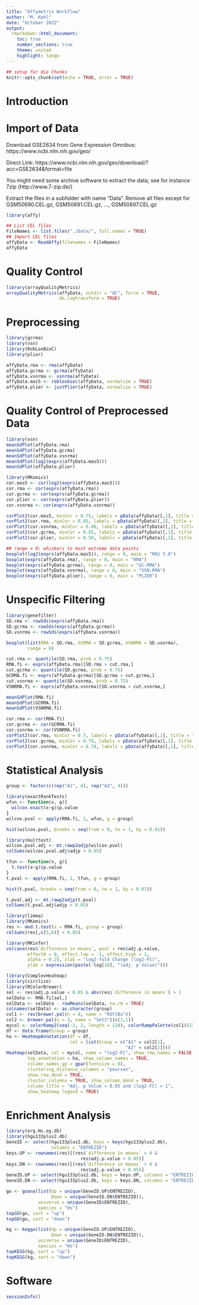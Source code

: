 ```yaml
---
title: "Affymetrix Workflow"
author: "M. Kohl"
date: "October 2022"
output:
  rmarkdown::html_document:
    toc: true
    number_sections: true
    theme: united
    highlight: tango
---
```


```r
## setup für die Chunks
knitr::opts_chunk$set(echo = TRUE, error = TRUE)
```


# Introduction


# Import of Data

Download GSE2634 from Gene Expression Omnibus:
https://www.ncbi.nlm.nih.gov/geo/

Direct Link:
https://www.ncbi.nlm.nih.gov/geo/download/?acc=GSE2634&format=file

You might need some archive software to extract the data; see for instance
7zip (http://www.7-zip.de/)

Extract the files in a subfolder with name "Data". 
Remove all files except for GSM50690.CEL.gz, GSM50691.CEL.gz, ..., GSM50697.CEL.gz


```r
library(affy)
```


```r
## List CEL files
FileNames <- list.files("./Data/", full.names = TRUE)
## Import CEL files
affyData <- ReadAffy(filenames = FileNames)
affyData
```


# Quality Control

```r
library(arrayQualityMetrics)
arrayQualityMetrics(affyData, outdir = "QC", force = TRUE, 
                    do.logtransform = TRUE)
```


# Preprocessing

```r
library(gcrma)
library(vsn)
library(RobLoxBioC)
library(plier)
```


```r
affyData.rma <- rma(affyData)
affyData.gcrma <- gcrma(affyData)
affyData.vsnrma <- vsnrma(affyData)
affyData.mas5 <- robloxbioc(affyData, normalize = TRUE)
affyData.plier <- justPlier(affyData, normalize = TRUE)
```


# Quality Control of Preprocessed Data

```r
library(vsn)
meanSdPlot(affyData.rma)
meanSdPlot(affyData.gcrma)
meanSdPlot(affyData.vsnrma)
meanSdPlot(log2(exprs(affyData.mas5)))
meanSdPlot(affyData.plier)
```


```r
library(MKomics)
cor.mas5 <- cor(log2(exprs(affyData.mas5)))
cor.rma <- cor(exprs(affyData.rma))
cor.gcrma <- cor(exprs(affyData.gcrma))
cor.plier <- cor(exprs(affyData.plier))
cor.vsnrma <- cor(exprs(affyData.vsnrma))
```


```r
corPlot2(cor.mas5, minCor = 0.75, labels = pData(affyData)[,1], title = "MAS 5.0")
corPlot2(cor.rma, minCor = 0.85, labels = pData(affyData)[,1], title = "RMA")
corPlot2(cor.vsnrma, minCor = 0.80, labels = pData(affyData)[,1], title = "VSN-RMA")
corPlot2(cor.gcrma, minCor = 0.85, labels = pData(affyData)[,1], title = "GC-RMA")
corPlot2(cor.plier, minCor = 0.50, labels = pData(affyData)[,1], title = "PLIER")
```


```r
## range = 0: whiskers to most extreme data points
boxplot(log2(exprs(affyData.mas5)), range = 0, main = "MAS 5.0")
boxplot(exprs(affyData.rma), range = 0, main = "RMA")
boxplot(exprs(affyData.gcrma), range = 0, main = "GC-RMA")
boxplot(exprs(affyData.vsnrma), range = 0, main = "VSN-RMA")
boxplot(exprs(affyData.plier), range = 0, main = "PLIER")
```


# Unspecific Filtering

```r
library(genefilter)
SD.rma <- rowSds(exprs(affyData.rma))
SD.gcrma <- rowSds(exprs(affyData.gcrma))
SD.vsnrma <- rowSds(exprs(affyData.vsnrma))
```


```r
boxplot(list(RMA = SD.rma, GCRMA = SD.gcrma, VSNRMA = SD.vsnrma),
        range = 0)
```


```r
cut.rma <- quantile(SD.rma, prob = 0.75)
RMA.fi <- exprs(affyData.rma)[SD.rma > cut.rma,]
cut.gcrma <- quantile(SD.gcrma, prob = 0.75)
GCRMA.fi <- exprs(affyData.gcrma)[SD.gcrma > cut.gcrma,]
cut.vsnrma <- quantile(SD.vsnrma, prob = 0.75)
VSNRMA.fi <- exprs(affyData.vsnrma)[SD.vsnrma > cut.vsnrma,]
```


```r
meanSdPlot(RMA.fi)
meanSdPlot(GCRMA.fi)
meanSdPlot(VSNRMA.fi)
```


```r
cor.rma <- cor(RMA.fi)
cor.gcrma <- cor(GCRMA.fi)
cor.vsnrma <- cor(VSNRMA.fi)
corPlot2(cor.rma, minCor = 0.7, labels = pData(affyData)[,1], title = "RMA")
corPlot2(cor.gcrma, minCor = 0.78, labels = pData(affyData)[,1], title = "GC-RMA")
corPlot2(cor.vsnrma, minCor = 0.78, labels = pData(affyData)[,1], title = "VSN-RMA")
```


# Statistical Analysis

```r
group <- factor(c(rep("A1", 4), rep("A2", 4)))
```


```r
library(exactRankTests)
wfun <- function(x, g){ 
  wilcox.exact(x~g)$p.value
}
wilcox.pval <- apply(RMA.fi, 1, wfun, g = group)
```


```r
hist(wilcox.pval, breaks = seq(from = 0, to = 1, by = 0.01))
```


```r
library(multtest)
wilcox.pval.adj <- mt.rawp2adjp(wilcox.pval)
colSums(wilcox.pval.adj$adjp < 0.05)
```


```r
tfun <- function(x, g){
  t.test(x~g)$p.value
}
t.pval <- apply(RMA.fi, 1, tfun, g = group)
```


```r
hist(t.pval, breaks = seq(from = 0, to = 1, by = 0.01))
```


```r
t.pval.adj <- mt.rawp2adjp(t.pval)
colSums(t.pval.adj$adjp < 0.05)
```


```r
library(limma)
library(MKomics)
res <- mod.t.test(x = RMA.fi, group = group)
colSums(res[,c(5,6)] < 0.05)
```


```r
library(MKinfer)
volcano(res$`difference in means`, pval = res$adj.p.value, 
        effect0 = 0, effect.low = -1, effect.high = 1, 
        alpha = 0.25, xlab = "log2-fold Change (log2-FC)",
        ylab = expression(paste(-log[10], "(adj. p Value)")))
```


```r
library(ComplexHeatmap)
library(circlize)
library(RColorBrewer)
sel <- res$adj.p.value < 0.05 & abs(res$`difference in means`) > 1
selData <- RMA.fi[sel,]
selData <- selData - rowMeans(selData, na.rm = TRUE)
colnames(selData) <- as.character(group)
col1 <- rev(brewer.pal(n = 8, name = "RdYlBu"))
col2 <- brewer.pal(n = 3, name = "Set1")[c(3,1)]
mycol <- colorRamp2(seq(-2, 2, length = 128), colorRampPalette(col1)(128))
df <- data.frame(Group = group)
ha <- HeatmapAnnotation(df = df,
                        col = list(Group = c("A1" = col2[1],
                                             "A2" = col2[2])))
Heatmap(selData, col = mycol, name = "log2-FC", show_row_names = FALSE,
        top_annotation = ha, show_column_names = TRUE,
        column_names_gp = gpar(fontsize = 8),
        clustering_distance_columns = "pearson",
        show_row_dend = TRUE, 
        cluster_columns = TRUE, show_column_dend = TRUE,
        column_title = "Adj. p Value < 0.05 and |log2-FC| > 1",
        show_heatmap_legend = TRUE)
```


# Enrichment Analysis

```r
library(org.Hs.eg.db)
library(hgu133plus2.db)
GeneID <- select(hgu133plus2.db, keys = keys(hgu133plus2.db), 
                 columns = "ENTREZID")
keys.UP <- rownames(res)[(res$`difference in means` > 0 & 
                            res$adj.p.value < 0.05)]
keys.DN <- rownames(res)[(res$`difference in means` < 0 & 
                            res$adj.p.value < 0.05)]
GeneID.UP <- select(hgu133plus2.db, keys = keys.UP, columns = "ENTREZID")
GeneID.DN <- select(hgu133plus2.db, keys = keys.DN, columns = "ENTREZID")
```


```r
go <- goana(list(Up = unique(GeneID.UP$ENTREZID), 
                 Down = unique(GeneID.DN$ENTREZID)), 
            universe = unique(GeneID$ENTREZID), 
            species = "Hs")
topGO(go, sort = "up")
topGO(go, sort = "down")
```


```r
kg <- kegga(list(Up = unique(GeneID.UP$ENTREZID), 
                 Down = unique(GeneID.DN$ENTREZID)), 
            universe = unique(GeneID$ENTREZID), 
            species = "Hs")
topKEGG(kg, sort = "up")
topKEGG(kg, sort = "down")
```


# Software

```r
sessionInfo()
```

